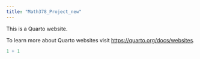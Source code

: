 ```yaml
---
title: "Math378_Project_new"
---
```


This is a Quarto website.

To learn more about Quarto websites visit <https://quarto.org/docs/websites>.

```r
1 + 1
```
